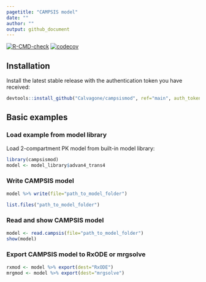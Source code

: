 ```yaml
---
pagetitle: "CAMPSIS model"
date: ""
author: ""
output: github_document
---
```


<!-- badges: start -->
[![R-CMD-check](https://github.com/Calvagone/campsismod/workflows/R-CMD-check/badge.svg)](https://github.com/Calvagone/campsismod/actions)
[![codecov](https://codecov.io/gh/Calvagone/campsismod/branch/main/graph/badge.svg?token=7DHBRQD7AG)](https://codecov.io/gh/Calvagone/campsismod)
<!-- badges: end -->
  
## Installation
Install the latest stable release with the authentication token you have received:
  
```r
devtools::install_github("Calvagone/campsismod", ref="main", auth_token="AUTH_TOKEN", force=TRUE)
```

## Basic examples

### Load example from model library

Load 2-compartment PK model from built-in model library:

```r
library(campsismod)
model <- model_library$advan4_trans4
```

### Write CAMPSIS model

```r
model %>% write(file="path_to_model_folder")
```

```r
list.files("path_to_model_folder")
```

### Read and show CAMPSIS model

```r
model <- read.campsis(file="path_to_model_folder")
show(model)
```

### Export CAMPSIS model to RxODE or mrgsolve

```r
rxmod <- model %>% export(dest="RxODE")
mrgmod <- model %>% export(dest="mrgsolve")
```
